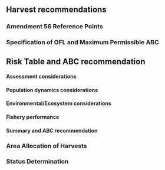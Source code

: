 ## Harvest recommendations


### Amendment 56 Reference Points


### Specification of OFL and Maximum Permissible ABC


## Risk Table and ABC recommendation


#### Assessment considerations


#### Population dynamics considerations


#### Environmental/Ecosystem considerations


#### Fishery performance


#### Summary and ABC recommendation


### Area Allocation of Harvests


### Status Determination

